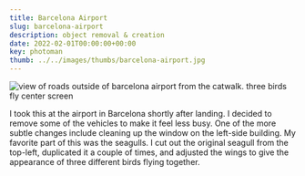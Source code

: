 ---
title: Barcelona Airport
slug: barcelona-airport
description: object removal & creation
date: 2022-02-01T00:00:00+00:00
key: photoman
thumb: ../../images/thumbs/barcelona-airport.jpg
---

![view of roads outside of barcelona airport from the catwalk. three birds fly center screen](../../images/photo-manipulation/barcelona-airport-before-after.jpg)

I took this at the airport in Barcelona shortly after landing. I decided to remove some of the vehicles to make it feel less busy. One of the more subtle changes include cleaning up the window on the left-side building. My favorite part of this was the seagulls. I cut out the original seagull from the top-left, duplicated it a couple of times, and adjusted the wings to give the appearance of three different birds flying together. 
